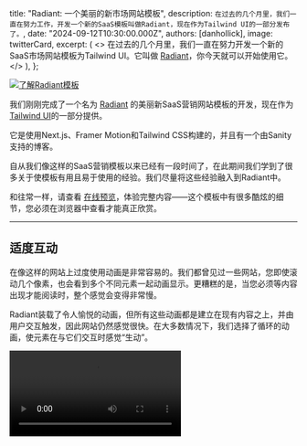
  title: "Radiant: 一个美丽的新市场网站模板",
  description: `在过去的几个月里，我们一直在努力工作，开发一个新的SaaS模板叫做Radiant，现在作为Tailwind UI的一部分发布了。`,
  date: "2024-09-12T10:30:00.000Z",
  authors: [danhollick],
  image: twitterCard,
  excerpt: (
    <>
      在过去的几个月里，我们一直在努力开发一个新的SaaS市场网站模板为Tailwind UI。它叫做 <a href="https://tailwindui.com/templates/radiant">Radiant</a>，你今天就可以开始使用它。
    </>
  ),
};

<a href="https://tailwindui.com/templates/radiant">
  <Image src={template} alt="了解Radiant模板" />
</a>

我们刚刚完成了一个名为 [Radiant](https://tailwindui.com/templates/radiant) 的美丽新SaaS营销网站模板的开发，现在作为 [Tailwind UI](https://tailwindui.com)的一部分提供。

它是使用Next.js、Framer Motion和Tailwind CSS构建的，并且有一个由Sanity支持的博客。

自从我们像这样的SaaS营销模板以来已经有一段时间了，在此期间我们学到了很多关于使模板有用且易于使用的经验。我们尽量将这些经验融入到Radiant中。

和往常一样，请查看 [在线预览](https://radiant.tailwindui.com)，体验完整内容——这个模板中有很多酷炫的细节，您必须在浏览器中查看才能真正欣赏。

---

## 适度互动

在像这样的网站上过度使用动画是非常容易的。我们都曾见过一些网站，您即使滚动几个像素，也会看到多个不同元素一起动画显示。更糟糕的是，当您必须等内容出现才能阅读时，整个感觉会变得非常慢。

Radiant装载了令人愉悦的动画，但所有这些动画都是建立在现有内容之上，并由用户交互触发，因此网站仍然感觉很快。在大多数情况下，我们选择了循环的动画，使元素在与它们交互时感觉“生动”。

<Video src="https://assets.tailwindcss.com/blog/2024-09-12-radiant-a-beautiful-new-marketing-site-template/scheduling-animation.mp4" />

我们几乎使用 [Framer Motion](https://www.framer.com/motion/) 进行所有动画。它是声明式的，使我们能够轻松创建自己的API，以便于其他人进行复杂动画的自定义，而无需付出太大努力。

不过，它确实有一些需要绕过的缺点。例如，当您有多个独立动画的元素时，将悬停状态传递到每个子容器往往很麻烦。我们最终利用Framer的变体传播来解决这个问题——悬停事件触发父元素的变体更改，这个改变再传播到子元素，因为它们共享相同的变体键。

```jsx
// [!code filename:bento-card.tsx]
export function BentoCard() {
  return (
    // [!code highlight:7]
    <motion.div
      initial="idle"
      whileHover="active"
      variants={{ idle: {}, active: {} }}
      data-dark={dark ? "true" : undefined}
    >
      /* ... */
    </motion.div>
  );
}
```

父元素中的变体没有区别，因此实际上不会更改，但子元素在悬停时仍然获得变更变体的信号，即使它们嵌套得很深。

```jsx
// [!code filename:map.tsx]
function Marker({
  src,
  top,
  offset,
  delay,
}: {
  src: string
  top: number
  offset: number
  delay: number
}) {
  return (
    <motion.div
      variants={{
        // [!code highlight:3]
        idle: { scale: 0, opacity: 0, rotateX: 0, rotate: 0, y: 0 },
        active: { y: [-20, 0, 4, 0], scale: [0.75, 1], opacity: [0, 1] },
      }}
      transition={{ duration: 0.25, delay, ease: 'easeOut' }}
      style={{ '--offset': `${offset}px`, top } as React.CSSProperties}
      className="absolute left-[calc(50%+var(--offset))] size-[38px] drop-shadow-[0_3px_1px_rgba(0,0,0,.15)]"
    >
      /* ... */
    </motion.div>
  )
}

/* ... */
```

Logo时间轴动画有点不同，因为我们希望徽标在您停止悬停时能够暂停在当前位置，而不是返回到其原始位置。这与Framer的起始和结束状态指定方法不太兼容，因此实际上用CSS来构建这一点更容易。

<Video src="https://assets.tailwindcss.com/blog/2024-09-12-radiant-a-beautiful-new-marketing-site-template/logo-timeline.mp4" />

它利用了您可以设置一个负的 `animation-delay` 值来抵消元素的起始位置的事实。这样，所有徽标共享相同的动画关键帧，但可以从不同的位置开始，并具有不同的持续时间。

```jsx
// [!code filename:logo-timeline.tsx]
function Logo({
  label,
  src,
  className,
}: {
  label: string
  src: string
  className: string
}) {
  return (
    <div
      className={clsx(
        className,
        'absolute top-2 grid grid-cols-[1rem,1fr] items-center gap-2 whitespace-nowrap px-3 py-1',
        'rounded-full bg-gradient-to-t from-gray-800 from-50% to-gray-700 ring-1 ring-inset ring-white/10',
        // [!code highlight:2]
        '[--move-x-from:-100%] [--move-x-to:calc(100%+100cqw)] [animation-iteration-count:infinite] [animation-name:move-x] [animation-play-state:paused] [animation-timing-function:linear] group-hover:[animation-play-state:running]',
      )}
    >
      <img alt="" src={src} className="size-4" />
      <span className="text-sm/6 font-medium text-white">{label}</span>
    </div>
  )
}

export function LogoTimeline() {
  return (
    /* ... */
    <Row>
      <Logo
        label="Loom"
        src="./logo-timeline/loom.svg"
        // [!code highlight:2]
        className="[animation-delay:-26s] [animation-duration:30s]"
      />
      <Logo
        label="Gmail"
        src="./logo-timeline/gmail.svg"
        // [!code highlight:2]
        className="[animation-delay:-8s] [animation-duration:30s]"
      />
    </Row>
    /* ... */
```

这种方法意味着我们不需要在JavaScript中跟踪播放状态，我们只需使用 `group-hover:[animation-play-state:running]` 类，在父级悬停时启动动画。

如您所注意到的，我们在这个组件中使用了很多用于个别 `animation` 属性的任意属性，因为这些工具在今天的Tailwind中并不存在。这就是构建这些模板的好处——它帮助我们发现Tailwind CSS中的盲点。谁知道呢，也许我们会在v4.0中看到这些工具的添加！

---

## 刻意可重用

设计这样的SaaS模板最棘手的部分是想出用户可以轻松应用于自己产品的交互元素。没有什么比买一个模板却发现它太具体于示例内容以至于无法真正用于自己的项目更糟了。

<Video src="https://assets.tailwindcss.com/blog/2024-09-12-radiant-a-beautiful-new-marketing-site-template/light-bento.mp4" />

我们想出了些大多数SaaS产品可能拥有的核心图形元素。带图钉的地图、徽标集群、键盘——这些东西可以应用于各种不同的功能。因为我们希望它们易于为您的产品重新利用，所以我们在代码中构建了很多，并为它们设计了良好的API。

例如，徽标集群具有一个简单的API，能够让您传入自己的徽标，调整它们的位置和悬停动画以匹配。

```jsx
<Logo src="./logo-cluster/dribbble.svg" left={285} top={20} hover={{ x: 4, y: -5, rotate: 6, delay: 0.3 }} />
```

键盘快捷键部分是另一个很好的例子。只需将一个键名数组传递给Keyboard组件，即可添加您自己的快捷键，并且因为每个键都是一个组件，您可以轻松添加自定义键或更改布局。

```jsx
<Keyboard highlighted={["F", "M", "L"]} />
```

事实证明，实际上在代码中构建一个键盘是相当麻烦的，但至少现在您再也不必自己查找这一点了。

<Video src="https://assets.tailwindcss.com/blog/2024-09-12-radiant-a-beautiful-new-marketing-site-template/keyboard.mp4" />

当然，我们还留出了空间，让您可以插入自己产品的截图。这一部分看起来就像是定制以适应我们在 [SavvyCal](https://savvycal.com/) 的朋友们，使用相同的交互组件。

<Image alt="Radiant作为SavvyCal" src={savvycalRadiant} />

---

## 由CMS驱动

通常我们在向模板添加博客时仅使用MDX，但这次我们想尝试一下无头CMS。我们决定使用 [Sanity](https://www.sanity.io/) 来尝试一下，因为在 [对我们的受众进行调查](https://x.com/adamwathan/status/1796225062279717142) 后，我们听到了很多好评。

与其创建文件、进行提交，并手动管理图像等内容，不如通过CMS从其UI中处理一切，这样甚至非开发人员也可以轻松贡献。

<Image alt="Sanity Studio" src={sanityStudio} />

像Sanity这样的无头CMS的一个很酷的特点是，您获得的内容是结构化格式的，因此与MDX类似，您可以将元素映射到自己的自定义组件，以处理所有的排版样式。

```jsx
<PortableText
  value={post.body}
  components={{
    block: {
      normal: ({ children }) => <p className="my-10 text-base/8 first:mt-0 last:mb-0">{children}</p>,
      h2: ({ children }) => (
        <h2 className="mt-12 mb-10 text-2xl/8 font-medium tracking-tight text-gray-950 first:mt-0 last:mb-0">
          {children}
        </h2>
      ),
      h3: ({ children }) => (
        <h3 className="mt-12 mb-10 text-xl/8 font-medium tracking-tight text-gray-950 first:mt-0 last:mb-0">
          {children}
        </h3>
      ),
      blockquote: ({ children }) => (
        <blockquote className="my-10 border-l-2 border-l-gray-300 pl-6 text-base/8 text-gray-950 first:mt-0 last:mb-0">
          {children}
        </blockquote>
      ),
    },
    types: {
      image: ({ value }) => (
        <img className="w-full rounded-2xl" src={image(value).width(2000).url()} alt={value.alt || ""} />
      ),
    },
    /* ... */
  }}
/>
```

使用CMS还意味着您的所有资产，如图片，都是由您托管，并且您可以动态控制图像的大小、质量和格式。

{/* prettier-ignore */}
```jsx
<div className="text-sm/5 max-sm:text-gray-700 sm:font-medium">
  {dayjs(post.publishedAt).format('dddd, MMMM D, YYYY')}
</div>
{post.author && (
  <div className="mt-2.5 flex items-center gap-3">
    {post.author.image && (
      // [!code highlight:6]
      <img
        className="aspect-square size-6 rounded-full object-cover"
        src={image(post.author.image).width(64).height(64).url()}
        alt=""
      />
    )}
    <div className="text-sm/5 text-gray-700">
      {post.author.name}
    </div>
  </div>
)}
```

正如在Markdown中使用前置内容一样，您还可以使用自定义字段丰富内容。例如，我们在博客文章架构中添加了一个 `featured` 布尔字段，以便您可以在博客的特殊部分突出显示某些帖子。

<Image alt="Radiant博客" src={blog} />

Sanity尤其是一个付费产品，但它有一个相当慷慨的免费套餐，这足够您进行尝试。如果您想尝试不同的无头CMS，我认为我们在这里设置的Sanity集成仍然是一个很好的示例，展示了如何与其他工具连接。

---

这就是 [Radiant](https://tailwindui.com/templates/radiant)! 了解它的内部运作，尝试一下，告诉我们您的看法。

像我们所有的模板一样，它包含在一次性购买的[Tailwind UI全访问](https://tailwindui.com/all-access)许可证中，这是支持我们在Tailwind CSS上工作的最佳方式，让我们能够继续为您构建出色的产品，未来几年内不断创新。